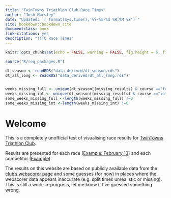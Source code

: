 ```yaml
--- 
title: "TwinTowns Triathlon Club Race Times"
author: "Josh Horsley"
date: "Updated: `r format(Sys.time(),'%Y-%m-%d %H:%M %Z')`"
site: bookdown::bookdown_site
documentclass: book
link-citations: yes
description: "TTTC Race Times"
---
```



```r

knitr::opts_chunk$set(echo = FALSE, warning = FALSE, fig.height = 6, fig.width = 7)

source("R/req_packages.R")

dt_season <- readRDS("data_derived/dt_season.rds")
dt_all_long <- readRDS("data_derived/dt_all_long.rds")


weeks_missing_full <- unique(dt_season[(missing_results) & course =="full"]$race_number)
weeks_missing_int <- unique(dt_season[(missing_results) & course =="int"]$race_number)
some_weeks_missing_full <-length(weeks_missing_full) !=0
some_weeks_missing_int <-length(weeks_missing_int) !=0

```


# Welcome

This is a completely unofficial test of visualising race results for [TwinTowns Triathlon Club](http://www.twintownstriathlon.org.au).

Results are presented for each race ([Example: February 13](#r-2021-02-13)) and each competitor ([Example](#a-Tracy-Foyster)).

The results on this website are based on publicly available data from the [club's webscorer page](https://www.webscorer.com/33755) and some guesses (for now) in places where the webscorer data appears inaccurate (e.g. split times unrealistic or missing). This is still a work-in-progress, let me know if I've guessed something wrong.

